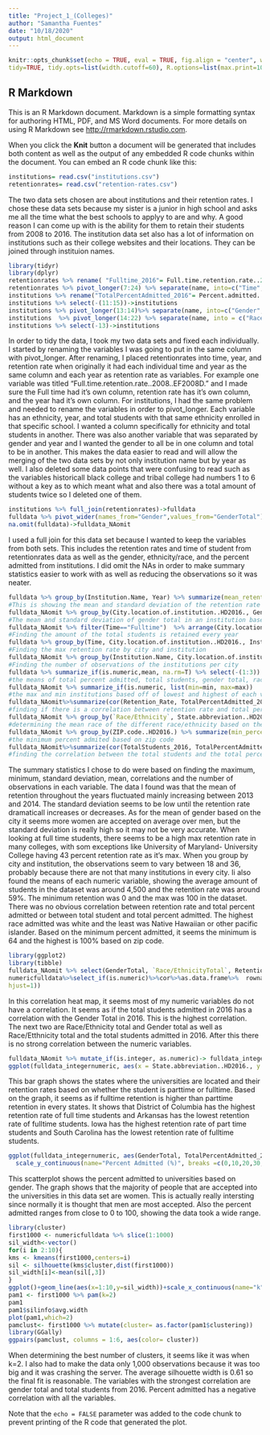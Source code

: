 ```yaml
---
title: "Project_1_(Colleges)"
author: "Samantha Fuentes"
date: "10/18/2020"
output: html_document
---
```


```r
knitr::opts_chunk$set(echo = TRUE, eval = TRUE, fig.align = "center", warning = F, message = F,
tidy=TRUE, tidy.opts=list(width.cutoff=60), R.options=list(max.print=100))
```

## R Markdown

This is an R Markdown document. Markdown is a simple formatting syntax for authoring HTML, PDF, and MS Word documents. For more details on using R Markdown see <http://rmarkdown.rstudio.com>.

When you click the **Knit** button a document will be generated that includes both content as well as the output of any embedded R code chunks within the document. You can embed an R code chunk like this:

```R
institutions= read.csv("institutions.csv")
retentionrates= read.csv("retention-rates.csv")
```
The two data sets chosen are about institutions and their retention rates. I chose these data sets because my sister is a junior in high school and asks me all the time what the best schools to applyy to are and why. A good reason I can come up with is the ability for them to retain their students from 2008 to 2016. The institution data set also has a lot of information on institutions such as their college websites and their locations. They can be joined through instituion names. 

```r
library(tidyr)
library(dplyr)
retentionrates %>% rename( "Fulltime_2016"= Full.time.retention.rate..2016..EF2016D., "Parttime_2016"= Part.time.retention.rate..2016..EF2016D., "Fulltime_2015"= Full.time.retention.rate..2015..EF2015D., "Parttime_2015"= Part.time.retention.rate..2015..EF2015D., "Fulltime_2014"=Full.time.retention.rate..2014..EF2014D., "Parttime_2014"= Part.time.retention.rate..2014..EF2014D., "Fulltime_2013"= Full.time.retention.rate..2013..EF2013D., "Parttime_2013"=Part.time.retention.rate..2013..EF2013D.,"Fulltime_2012"=Full.time.retention.rate..2012..EF2012D., "Parttime_2012"=Part.time.retention.rate..2012..EF2012D., "Fulltime_2011"=Full.time.retention.rate..2011..EF2011D., "Parttime_2011"=Part.time.retention.rate..2011..EF2011D., "Fulltime_2010"= Full.time.retention.rate..2010..EF2010D., "Parttime_2010"= Part.time.retention.rate..2010..EF2010D., "Fulltime_2009"= Full.time.retention.rate..2009..EF2009D., "Parttime_2009"= Part.time.retention.rate..2009..EF2009D., "Fulltime_2008"= Full.time.retention.rate..2008..EF2008D., "Parttime_2008"=Part.time.retention.rate..2008..EF2008D.) ->retentionrates
retentionrates %>% pivot_longer(7:24) %>% separate(name, into=c("Time","Year")) %>% rename("Retention_Rate"= value)->retentionrates
institutions %>% rename("TotalPercentAdmitted_2016"= Percent.admitted...total..DRVADM2016., "TotalStudents_2016"=Grand.total..EF2016..All.students..Undergraduate.total., "Men_2016"=Total.men..EF2016..All.students..Undergraduate.total., "Women_2016"=Total.women..EF2016..All.students..Undergraduate.total., "AmericanIndian/AlaskaNative_2016"= American.Indian.or.Alaska.Native.total..EF2016A..All.students..Undergraduate.total., "Asian_2016"= Asian.total..EF2016A..All.students..Undergraduate.total., "Black/AfricanAmerican_2016"= Black.or.African.American.total..EF2016A..All.students..Undergraduate.total., "Hispanic_2016"=Hispanic.total..EF2016A..All.students..Undergraduate.total., "NativeHawaiian/OtherPacificIslander_2016"= Native.Hawaiian.or.Other.Pacific.Islander.total..EF2016A..All.students..Undergraduate.total., "White_2016"=White.total..EF2016A..All.students..Undergraduate.total., "MorethanOne_2016"= Two.or.more.races.total..EF2016A..All.students..Undergraduate.total., "Unknown_2016"= Race.ethnicity.unknown.total..EF2016A..All.students..Undergraduate.total., "Nonresident/Alien_2016"=Nonresident.alien.total..EF2016A..All.students..Undergraduate.total.)->institutions
institutions %>% select(-(11:15))->institutions
institutions %>% pivot_longer(13:14)%>% separate(name, into=c("Gender","Year"))%>% rename("Total"= value)->institutions
institutions  %>% pivot_longer(14:22) %>% separate(name, into = c("Race/Ethnicity", "Year"), sep = "_")%>% rename("GenderTotal"=Total, "Race/EthnicityTotal"=value)->institutions
institutions %>% select(-13)->institutions
```
  In order to tidy the data, I took my two data sets and fixed each individually. I started by renaming the variables I was going to put in the same column with pivot_longer. After renaming, I placed retentionrates into time, year, and retention rate when originally it had each individual time and year as the same column and each year as retention rate as variables. For example one variable was titled "Full.time.retention.rate..2008..EF2008D." and I made sure the Full time had it's own column, retention rate has it's own column, and the year had it's own column. For institutions, I had the same problem and needed to rename the variables in order to pivot_longer. Each variable has an ethnicity, year, and total students with that same ethnicity enrolled in that specific school. I wanted a column specifically for ethnicity and total students in another. There was also another variable that was separated by gender and year and I wanted the gender to all be in one column and total to be in another.
  This makes the data easier to read and will allow the merging of the two data sets by not only institution name but by year as well. I also deleted some data points that were confusing to read such as the variables historicall black college and tribal college had numbers  1 to 6 without a key as to which meant what and also there was a total amount of students twice so I deleted one of them. 
```r
institutions %>% full_join(retentionrates)->fulldata
fulldata %>% pivot_wider(names_from="Gender",values_from="GenderTotal")
na.omit(fulldata)->fulldata_NAomit
```
I used a full join for this data set because I wanted to keep the variables from both sets. This includes the retention rates and time of student from retentionrates data as well as the gender, ethnicity/race, and the percent admitted from institutions. I did omit the NAs in order to make summary statistics easier to work with as well as reducing the observations so it was neater. 
```r
fulldata %>% group_by(Institution.Name, Year) %>% summarize(mean_retention=mean(Retention_Rate,na.rm=T), sd_retention=sd(Retention_Rate, na.rm=T))
#This is showing the mean and standard deviation of the retention rate based on year and insitution
fulldata_NAomit %>% group_by(City.location.of.institution..HD2016., Gender) %>% summarize(mean_gender=mean(GenderTotal, na.rm = T), sd_gender=sd(GenderTotal, na.rm = T))
#The mean and standard deviation of gender total in an institution based on the city and gender 
fulldata_NAomit %>% filter(Time=="Fulltime")  %>% arrange(City.location.of.institution..HD2016., State.abbreviation..HD2016., ZIP.code..HD2016.) %>% mutate(Students_Retained = (TotalStudents_2016*Retention_Rate))
#Finding the amount of the total students is retained every year
fulldata %>% group_by(Time, City.location.of.institution..HD2016., Institution.Name) %>% summarize(Max_RetentionRate=max(Retention_Rate, na.rm = T))
#Finding the max retention rate by city and institution 
fulldata_NAomit %>% group_by(Institution.Name, City.location.of.institution..HD2016.) %>% summarize(count=n()) 
#Finding the number of observations of the institutions per city
fulldata %>% summarize_if(is.numeric,mean, na.rm=T) %>% select(-(1:3))
#the means of total percent admitted, total students, gender total, race/ethnicity total, and retention rate
fulldata_NAomit %>% summarize_if(is.numeric, list(min=min, max=max))
#the max and min institutions based off of lowest and highest of each variable that is numerical
fulldata_NAomit%>%summarize(cor(Retention_Rate, TotalPercentAdmitted_2016, use="pair"))
#finding if there is a correlation between retention rate and total percent admitted
fulldata_NAomit %>% group_by(`Race/Ethnicity`, State.abbreviation..HD2016.) %>% summarize(mean_race=mean(`Race/EthnicityTotal`)) %>% arrange(desc(mean_race))
#determining the mean race of the different race/ethnicity based on the states they are located in
fulldata_NAomit %>% group_by(ZIP.code..HD2016.) %>% summarize(min_percentadmitted=min(TotalPercentAdmitted_2016)) %>% arrange(desc(min_percentadmitted))
#the minimum percent admited based on zip code
fulldata_NAomit%>%summarize(cor(TotalStudents_2016, TotalPercentAdmitted_2016, use="pair"))
#finding the correlation between the total students and the total percent admitted
```
  The summary statistics I chose to do were based on finding the maximum, minimum, standard deviation, mean, correlations and the number of observations in each variable. The data I found was that the mean of retention throughout the years fluctuated mainly increasing between 2013 and 2014. The standard deviation seems to be low until the retention rate dramaticall increases or decreases. As for the mean of gender based on the city it seems more women are accepted on average over men, but the standard deviation is really high so it may not be very accurate. When looking at full time students, there seems to be a high max retention rate in many colleges, with som exceptions like University of Maryland- University College having 43 percent retention rate as it's max.
  When you group by city and institution, the observations seem to vary between 18 and 36, probably because there are not that many institutions in every city. Ii also found the means of each numeric variable, showing the average amount of students in the dataset was around 4,500 and the retention rate was around 59%. The minimum retention was 0 and the max was 100 in the dataset. There was no obvious correlation between retention rate and total percent admitted or between total student and total percent admitted. The highest race admitted was white and the least was Native Hawaiian or other pacific islander. Based on the minimum percent admitted, it seems the minimum is 64 and the highest is 100% based on zip code. 
  
```r
library(ggplot2)
library(tibble)
fulldata_NAomit %>% select(GenderTotal, `Race/EthnicityTotal`, Retention_Rate, TotalPercentAdmitted_2016, TotalStudents_2016)-> numericfulldata
numericfulldata%>%select_if(is.numeric)%>%cor%>%as.data.frame%>%  rownames_to_column%>% pivot_longer(-1)%>%  ggplot(aes(rowname,name,fill=value))+geom_tile()+  geom_text(aes(label=round(value,2))) + xlab("")+ylab("")+coord_fixed()+  scale_fill_gradient2(low="purple",mid="yellow",high="blue") + theme(axis.text.x = element_text(angle = 90, vjust = 0.5,
hjust=1))
```
 In this correlation heat map, it seems most of my numeric variables do not have a correlation. It seems as if the total students admitted in 2016 has a correlation with the Gender Total in 2016. This is the highest correlation. The next two are Race/Ethnicity total and Gender total as well as Race/Etthnicity total and the total students admitted in 2016. After this there is no strong correlation between the numeric variables. 
 
```r
fulldata_NAomit %>% mutate_if(is.integer, as.numeric)-> fulldata_integernumeric
ggplot(fulldata_integernumeric, aes(x = State.abbreviation..HD2016., y = Retention_Rate, fill= Time))+  geom_bar(stat="summary", position="dodge")+ geom_errorbar(stat="summary",position="dodge")+ theme(axis.text.x = element_text(angle=90, hjust=1)) +ggtitle("Retention Rate of Fulltime/Parttime Students by State") + xlab("States of Universities") + ylab("Retention Rate (%)")
```
 This bar graph shows the states where the universities are located and their retention rates based on whether the student is parttime or fulltime. Based on the graph, it seems as if fulltime retention is higher than parttime retention in every states. It shows that District of Columbia has the highest retention rate of full time students and Arkansas has the lowest retention rate of fulltime students. Iowa has the highest retention rate of part time students and South Carolina has the lowest retention rate of fulltime students.
 
 
```r
ggplot(fulldata_integernumeric, aes(GenderTotal, TotalPercentAdmitted_2016, color= Gender)) + geom_point(size= 3)+ scale_x_continuous(name="Gender Total", limits=c(0, 40000)) +
  scale_y_continuous(name="Percent Admitted (%)", breaks =c(0,10,20,30,40,50,60,70,80,90,100)) +ggtitle("Percent Admitted to Universities Based on Gender") +scale_color_brewer(palette="Accent")
```
 
 
  This scatterplot shows the percent admitted to universities based on gender. The graph shows that the majority of people that are accepted into the universities in this data set are women. This is actually really intersting since normally it is thought that men are most accepted. Also the percent admitted ranges from close to 0 to 100, showing the data took a wide range. 



```r
library(cluster)
first1000 <- numericfulldata %>% slice(1:1000)
sil_width<-vector()
for(i in 2:10){    
kms <- kmeans(first1000,centers=i) 
sil <- silhouette(kms$cluster,dist(first1000)) 
sil_width[i]<-mean(sil[,3]) 
}
ggplot()+geom_line(aes(x=1:10,y=sil_width))+scale_x_continuous(name="k",breaks=1:10)
pam1 <- first1000 %>% pam(k=2)
pam1
pam1$silinfo$avg.width
plot(pam1,which=2)
pamclust<- first1000 %>% mutate(cluster= as.factor(pam1$clustering))
library(GGally)
ggpairs(pamclust, columns = 1:6, aes(color= cluster))
```

When determining the best number of clusters, it seems like it was when k=2. I also had to make the data only 1,000 observations because it was too big and it was crashing the server. The average silhouette width is 0.61 so the final fit is reasonable. The variables with the strongest correlation are gender total and total students from 2016. Percent admitted has a negative correlation with all the variables. 






Note that the `echo = FALSE` parameter was added to the code chunk to prevent printing of the R code that generated the plot.
